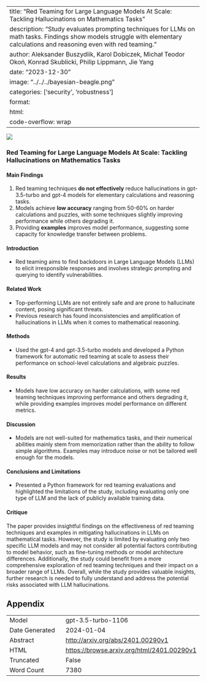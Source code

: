 
---
title: "Red Teaming for Large Language Models At Scale: Tackling Hallucinations on Mathematics Tasks"
description: "Study evaluates prompting techniques for LLMs on math tasks. Findings show models struggle with elementary calculations and reasoning even with red teaming."
author: Aleksander Buszydlik, Karol Dobiczek, Michał Teodor Okoń, Konrad Skublicki, Philip Lippmann, Jie Yang
date: "2023-12-30"
image: "../../../bayesian-beagle.png"
categories: ['security', 'robustness']
format:
  html:
    code-overflow: wrap
---

![](None)

### Red Teaming for Large Language Models At Scale: Tackling Hallucinations on Mathematics Tasks

#### Main Findings
1. Red teaming techniques **do not effectively** reduce hallucinations in gpt-3.5-turbo and gpt-4 models for elementary calculations and reasoning tasks.
2. Models achieve **low accuracy** ranging from 50-60% on harder calculations and puzzles, with some techniques slightly improving performance while others degrading it.
3. Providing **examples** improves model performance, suggesting some capacity for knowledge transfer between problems.

#### Introduction
- Red teaming aims to find backdoors in Large Language Models (LLMs) to elicit irresponsible responses and involves strategic prompting and querying to identify vulnerabilities.

#### Related Work
- Top-performing LLMs are not entirely safe and are prone to hallucinate content, posing significant threats.
- Previous research has found inconsistencies and amplification of hallucinations in LLMs when it comes to mathematical reasoning.

#### Methods
- Used the gpt-4 and gpt-3.5-turbo models and developed a Python framework for automatic red teaming at scale to assess their performance on school-level calculations and algebraic puzzles.

#### Results
- Models have low accuracy on harder calculations, with some red teaming techniques improving performance and others degrading it, while providing examples improves model performance on different metrics.

#### Discussion
- Models are not well-suited for mathematics tasks, and their numerical abilities mainly stem from memorization rather than the ability to follow simple algorithms. Examples may introduce noise or not be tailored well enough for the models.

#### Conclusions and Limitations
- Presented a Python framework for red teaming evaluations and highlighted the limitations of the study, including evaluating only one type of LLM and the lack of publicly available training data.

#### Critique
The paper provides insightful findings on the effectiveness of red teaming techniques and examples in mitigating hallucinations in LLMs on mathematical tasks. However, the study is limited by evaluating only two specific LLM models and may not consider all potential factors contributing to model behavior, such as fine-tuning methods or model architecture differences. Additionally, the study could benefit from a more comprehensive exploration of red teaming techniques and their impact on a broader range of LLMs. Overall, while the study provides valuable insights, further research is needed to fully understand and address the potential risks associated with LLM hallucinations.

## Appendix

|          |          |
|----------|----------|
| Model     | gpt-3.5-turbo-1106       |
| Date Generated     | 2024-01-04       |
| Abstract | [http://arxiv.org/abs/2401.00290v1](http://arxiv.org/abs/2401.00290v1)        |
| HTML     | [https://browse.arxiv.org/html/2401.00290v1](https://browse.arxiv.org/html/2401.00290v1)       |
| Truncated       | False       |
| Word Count       | 7380       |
